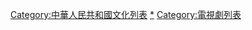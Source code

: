 [[Category:中華人民共和國文化列表|Category:中華人民共和國文化列表]]
[[Category:中國電視劇|*]]
[[Category:電視劇列表|Category:電視劇列表]]
